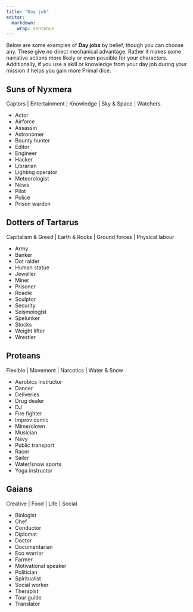 ```yaml
---
title: "Day job"
editor: 
  markdown: 
    wrap: sentence
---
```


Below are some examples of __Day jobs__ by belief, though you can choose any. These give no direct mechanical advantage. Rather it makes some narrative actions more likely or even possible for your characters. Additionally, if you use a skill or knowledge from your day job during your mission it helps you gain more Primal dice.

## Suns of Nyxmera

Captors | Entertainment | Knowledge | Sky & Space | Watchers

- Actor
- Airforce
- Assassin
- Astronomer
- Bounty hunter
- Editor
- Engineer
- Hacker
- Librarian
- Lighting operator
- Meteorologist
- News
- Pilot
- Police
- Prison warden

## Dotters of Tartarus

Capitalism & Greed | Earth & Rocks | Ground forces | Physical labour

- Army
- Banker
- Dot raider
- Human statue
- Jeweller
- Miner
- Prisoner
- Roadie
- Sculptor
- Security
- Seismologist
- Spelunker
- Stocks
- Weight lifter
- Wrestler

## Proteans

Flexible | Movement | Narcotics | Water & Snow

- Aerobics instructor
- Dancer
- Deliveries
- Drug dealer
- DJ
- Fire fighter
- Improv comic
- Mime/clown
- Musician
- Navy
- Public transport
- Racer
- Sailer
- Water/snow sports
- Yoga instructor

## Gaians

Creative | Food | Life | Social
 
- Biologist
- Chef
- Conductor
- Diplomat
- Doctor
- Documentarian
- Eco warrior
- Farmer
- Motivational speaker
- Politician
- Spiritualist
- Social worker
- Therapist
- Tour guide
- Translator